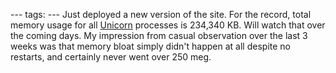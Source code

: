 ---
tags:
---
Just deployed a new version of the site. For the record, total memory usage for all [[Unicorn]] processes is 234,340 KB. Will watch that over the coming days. My impression from casual observation over the last 3 weeks was that memory bloat simply didn't happen at all despite no restarts, and certainly never went over 250 meg.
